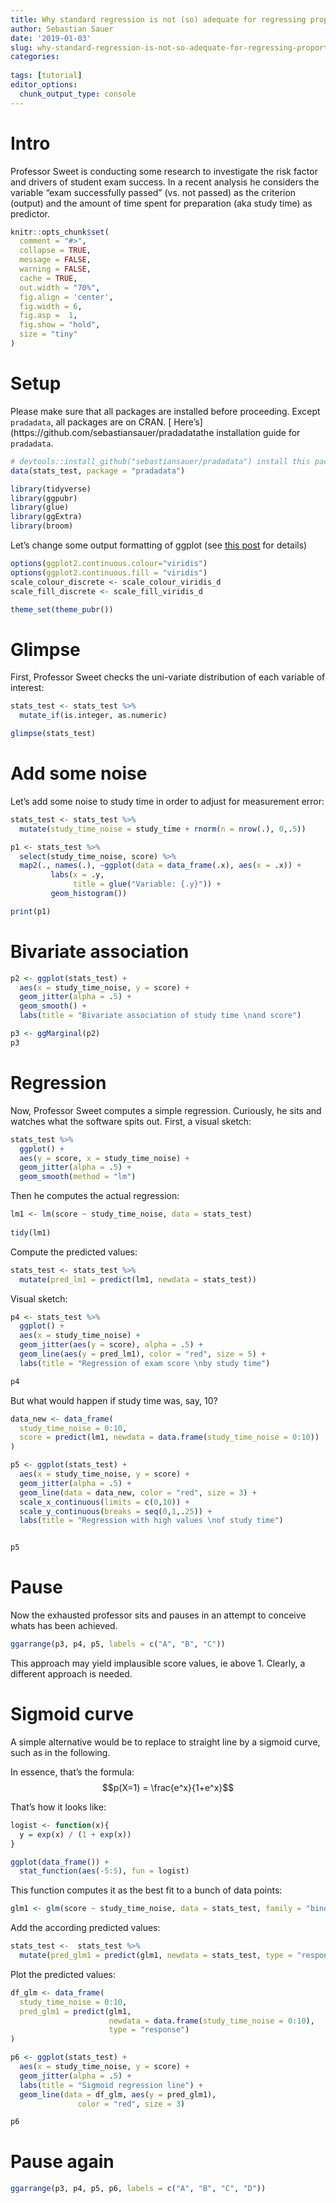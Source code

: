 ```yaml
---
title: Why standard regression is not (so) adequate for regressing proportions
author: Sebastian Sauer
date: '2019-01-03'
slug: why-standard-regression-is-not-so-adequate-for-regressing-proportions
categories:
  
tags: [tutorial]
editor_options: 
  chunk_output_type: console
---
```



# Intro

Professor Sweet is conducting some research to investigate the risk factor and drivers of student exam success. In a recent analysis he considers the variable "exam successfully passed" (vs. not passed) as the criterion (output) and the amount of time spent for preparation (aka study time) as predictor.


```r
knitr::opts_chunk$set(
  comment = "#>",
  collapse = TRUE,
  message = FALSE,
  warning = FALSE,
  cache = TRUE,
  out.width = "70%",
  fig.align = 'center',
  fig.width = 6,
  fig.asp =  1,
  fig.show = "hold",
  size = "tiny"
)
```



# Setup

Please make sure that all packages are installed before proceeding. Except `pradadata`,  all packages are on CRAN. [ Here's] (https://github.com/sebastiansauer/pradadatathe installation guide for `pradadata`. 

```r
# devtools::install_github("sebastiansauer/pradadata") install this packages if not yet installed
data(stats_test, package = "pradadata")

library(tidyverse)
library(ggpubr)
library(glue)
library(ggExtra)
library(broom)
```



Let's change some output formatting of ggplot (see [this post](https://data-se.netlify.com/2018/12/12/changing-the-default-color-scheme-in-ggplot2/) for details)

```r
options(ggplot2.continuous.colour="viridis")
options(ggplot2.continuous.fill = "viridis")
scale_colour_discrete <- scale_colour_viridis_d
scale_fill_discrete <- scale_fill_viridis_d

theme_set(theme_pubr())

```


# Glimpse

First, Professor Sweet checks the uni-variate distribution of each variable of interest:

```r
stats_test <- stats_test %>% 
  mutate_if(is.integer, as.numeric)

glimpse(stats_test)
```


# Add some noise

Let's add some noise to study time in order to adjust for measurement error:


```r
stats_test <- stats_test %>% 
  mutate(study_time_noise = study_time + rnorm(n = nrow(.), 0,.5))
```



```r
p1 <- stats_test %>% 
  select(study_time_noise, score) %>% 
  map2(., names(.), ~ggplot(data = data_frame(.x), aes(x = .x)) + 
         labs(x = .y,
              title = glue("Variable: {.y}")) + 
         geom_histogram())

print(p1)
```



# Bivariate association

```r
p2 <- ggplot(stats_test) +
  aes(x = study_time_noise, y = score) +
  geom_jitter(alpha = .5) +
  geom_smooth() +
  labs(title = "Bivariate association of study time \nand score")

p3 <- ggMarginal(p2)
p3
```



# Regression

Now, Professor Sweet computes a simple regression. Curiously, he sits and watches what the software spits out. First, a visual sketch:

```r
stats_test %>% 
  ggplot() +
  aes(y = score, x = study_time_noise) +
  geom_jitter(alpha = .5) +
  geom_smooth(method = "lm")
```



Then he computes the actual regression:


```r
lm1 <- lm(score ~ study_time_noise, data = stats_test)
  
tidy(lm1)  
```


Compute the predicted values:

```r
stats_test <- stats_test %>% 
  mutate(pred_lm1 = predict(lm1, newdata = stats_test))
```


Visual sketch:

```r
p4 <- stats_test %>% 
  ggplot() +
  aes(x = study_time_noise) +
  geom_jitter(aes(y = score), alpha = .5) +
  geom_line(aes(y = pred_lm1), color = "red", size = 5) +
  labs(title = "Regression of exam score \nby study time")

p4
```



But what would happen if study time was, say, 10?


```r
data_new <- data_frame(
  study_time_noise = 0:10,
  score = predict(lm1, newdata = data.frame(study_time_noise = 0:10))
)
```



```r
p5 <- ggplot(stats_test) +
  aes(x = study_time_noise, y = score) +
  geom_jitter(alpha = .5) +
  geom_line(data = data_new, color = "red", size = 3) +
  scale_x_continuous(limits = c(0,10)) +
  scale_y_continuous(breaks = seq(0,1,.25)) +
  labs(title = "Regression with high values \nof study time")


p5
```



# Pause

Now the exhausted professor sits and pauses in an attempt to conceive whats has been achieved.


```r
ggarrange(p3, p4, p5, labels = c("A", "B", "C"))
```



This approach may yield implausible score values, ie above 1. Clearly, a different approach is needed.



# Sigmoid curve

A simple alternative would be to replace to straight line by a sigmoid curve, such as in the following.


In essence, that's the formula: $$p(X=1) = \frac{e^x}{1+e^x}$$

That's how it looks like:


```r

logist <- function(x){
  y = exp(x) / (1 + exp(x))
}

ggplot(data_frame()) +
  stat_function(aes(-5:5), fun = logist)
```


This function computes it as the best fit to a bunch of data points:


```r
glm1 <- glm(score ~ study_time_noise, data = stats_test, family = "binomial")
```


Add the according predicted values:

```r
stats_test <-  stats_test %>% 
  mutate(pred_glm1 = predict(glm1, newdata = stats_test, type = "response"))
```



Plot the predicted values:


```r
df_glm <- data_frame(
  study_time_noise = 0:10,
  pred_glm1 = predict(glm1, 
                      newdata = data.frame(study_time_noise = 0:10),
                      type = "response")
)
```



```r
p6 <- ggplot(stats_test) +
  aes(x = study_time_noise, y = score) +
  geom_jitter(alpha = .5) +
  labs(title = "Sigmoid regression line") + 
  geom_line(data = df_glm, aes(y = pred_glm1), 
               color = "red", size = 3)

p6
```




# Pause again

```r
ggarrange(p3, p4, p5, p6, labels = c("A", "B", "C", "D"))
```

